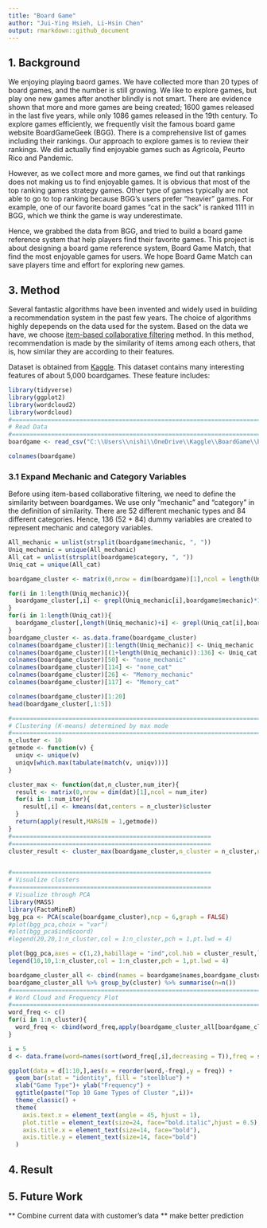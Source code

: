 ```yaml
---
title: "Board Game"
author: "Jui-Ying Hsieh, Li-Hsin Chen"
output: rmarkdown::github_document
---
```

## 1. Background

We enjoying playing baord games. 
We have collected more than 20 types of board games, and the number is still growing.
We like to explore games, but play one new games after another blindly is not smart.
There are evidence shown that more and more games are being created; 1600 games released in the last five years, while only 1086 games released in the 19th century. 
To explore games efficiently, we frequently visit the famous board game website BoardGameGeek (BGG). 
There is a comprehensive list of games including their rankings.
Our approach to explore games is to review their rankings.
We did actually find enjoyable games such as Agricola, Peurto Rico and Pandemic. 

However, as we collect more and more games, we find out that rankings does not making us to find enjoyable games. 
It is obvious that most of the top ranking games strategy games.
Other type of games typically are not able to go to top ranking because BGG's users prefer "heavier" games.
For example, one of our favorite board games "cat in the sack" is ranked 1111 in BGG, which we think the game is way underestimate.

Hence, we grabbed the data from BGG, and tried to build a board game reference system that help players find their favorite games. 
This project is about designing a board game reference system, Board Game Match, that find the most enjoyable games for users.
We hope Board Game Match can save players time and effort for exploring new games.


## 3. Method

Several fantastic algorithms have been invented and widely used in building a recommendation system in the past few years. The choice of algorithms highly depepends on the data used for the system. Based on the data we have, we choose [item-based collaborative filtering](https://en.wikipedia.org/wiki/Item-item_collaborative_filtering) method. In this method, recommendation is made by the similarity of items among each others, that is, how similar they are according to their features.

Dataset is obtained from [Kaggle](https://www.kaggle.com/mrpantherson/board-game-data#bgg_db_2018_01.csv). This dataset contains many interesting features of about 5,000 boardgames. These feature includes:

```r
library(tidyverse)
library(ggplot2)
library(wordcloud2)
library(wordcloud)
#=========================================================================
# Read Data
#=========================================================================
boardgame <- read_csv("C:\\Users\\nishi\\OneDrive\\Kaggle\\BoardGame\\bgg_db_2018_01.csv")
```
```r
colnames(boardgame)
```


### 3.1 Expand Mechanic and Category Variables

Before using item-based collaborative filtering, we need to define the similarity between boardgames. We use only "mechanic" and "category" in the definition of similarity. There are 52 different mechanic types and 84 different categories. Hence, 136 (52 + 84) dummy variables are created to represent mechanic and category variables.

```r
All_mechanic = unlist(strsplit(boardgame$mechanic, ", "))
Uniq_mechanic = unique(All_mechanic)
All_cat = unlist(strsplit(boardgame$category, ", "))
Uniq_cat = unique(All_cat)

boardgame_cluster <- matrix(0,nrow = dim(boardgame)[1],ncol = length(Uniq_mechanic)+length(Uniq_cat))

for(i in 1:length(Uniq_mechanic)){
  boardgame_cluster[,i] <- grepl(Uniq_mechanic[i],boardgame$mechanic)*1
}
for(i in 1:length(Uniq_cat)){
  boardgame_cluster[,length(Uniq_mechanic)+i] <- grepl(Uniq_cat[i],boardgame$category)*1
}
boardgame_cluster <- as.data.frame(boardgame_cluster)
colnames(boardgame_cluster)[1:length(Uniq_mechanic)] <- Uniq_mechanic
colnames(boardgame_cluster)[(1+length(Uniq_mechanic)):136] <- Uniq_cat
colnames(boardgame_cluster)[50] <- "none_mechanic"
colnames(boardgame_cluster)[114] <- "none_cat"
colnames(boardgame_cluster)[26] <- "Memory_mechanic"
colnames(boardgame_cluster)[117] <- "Memory_cat"
```

```r
colnames(boardgame_cluster)[1:20]
head(boardgame_cluster[,1:5])
```

```r
#=========================================================================
# Clustering (K-means) determined by max mode
#=========================================================================
n_cluster <- 10
getmode <- function(v) {
  uniqv <- unique(v)
  uniqv[which.max(tabulate(match(v, uniqv)))]
}

cluster_max <- function(dat,n_cluster,num_iter){
  result <- matrix(0,nrow = dim(dat)[1],ncol = num_iter)
  for(i in 1:num_iter){
    result[,i] <- kmeans(dat,centers = n_cluster)$cluster
  }
  return(apply(result,MARGIN = 1,getmode))
}
#========================================================
#========================================================
cluster_result <- cluster_max(boardgame_cluster,n_cluster = n_cluster,num_iter = 100)


#========================================================
# Visualize clusters
#========================================================
# Visualize through PCA
library(MASS)
library(FactoMineR)
bgg_pca <- PCA(scale(boardgame_cluster),ncp = 6,graph = FALSE)
#plot(bgg_pca,choix = "var")
#plot(bgg_pca$ind$coord)
#legend(20,20,1:n_cluster,col = 1:n_cluster,pch = 1,pt.lwd = 4)

plot(bgg_pca,axes = c(1,2),habillage = "ind",col.hab = cluster_result,label = "none")
legend(10,10,1:n_cluster,col = 1:n_cluster,pch = 1,pt.lwd = 4)

```

```r
boardgame_cluster_all <- cbind(names = boardgame$names,boardgame_cluster,cluster = cluster_result)
boardgame_cluster_all %>% group_by(cluster) %>% summarise(n=n())
#=========================================================================
# Word Cloud and Frequency Plot
#=========================================================================
word_freq <- c()
for(i in 1:n_cluster){
  word_freq <- cbind(word_freq,apply(boardgame_cluster_all[boardgame_cluster_all$cluster==i,-c(1,138)],2,sum))
}

i = 5
d <- data.frame(word=names(sort(word_freq[,i],decreasing = T)),freq = sort(word_freq[,i],decreasing = T))
```

```r
ggplot(data = d[1:10,],aes(x = reorder(word,-freq),y = freq)) + 
  geom_bar(stat = "identity", fill = "steelblue") +
  xlab("Game Type")+ ylab("Frequency") +
  ggtitle(paste("Top 10 Game Types of Cluster ",i))+
  theme_classic() +
  theme(
    axis.text.x = element_text(angle = 45, hjust = 1),
    plot.title = element_text(size=24, face="bold.italic",hjust = 0.5),
    axis.title.x = element_text(size=14, face="bold"),
    axis.title.y = element_text(size=14, face="bold")
  )

```

## 4. Result

## 5. Future Work

** Combine current data with customer's data **
make better prediction














